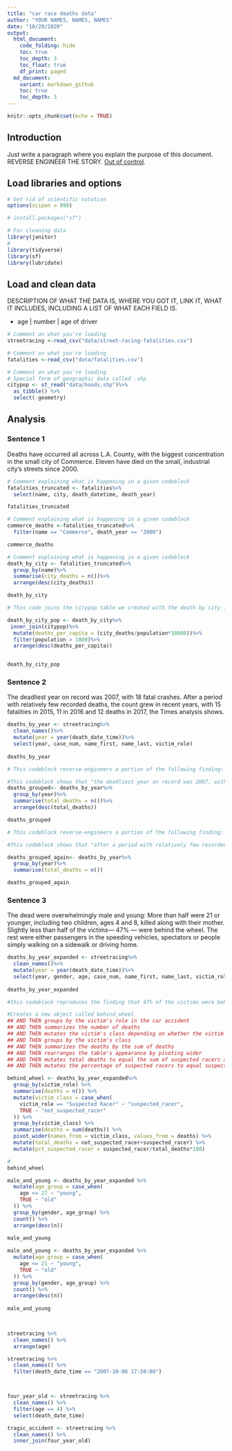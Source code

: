 ```yaml
---
title: "car race deaths data"
author: "YOUR NAMES, NAMES, NAMES" 
date: "10/20/2020"
output: 
  html_document:
    code_folding: hide
    toc: true
    toc_depth: 3
    toc_float: true
    df_print: paged
  md_document:
    variant: markdown_github
    toc: true
    toc_depth: 3
---
```


```r
knitr::opts_chunk$set(echo = TRUE)
```

## Introduction

Just write a paragraph where you explain the purpose of this document. REVERSE ENGINEER THE STORY. [Out of control](https://www.latimes.com/projects/la-me-street-racing/).

## Load libraries and options

```r
# Get rid of scientific notation
options(scipen = 999)

# install.packages("sf")

# For cleaning data
library(janitor)
#
library(tidyverse)
library(sf)
library(lubridate)

```

## Load and clean data

DESCRIPTION OF WHAT THE DATA IS, WHERE YOU GOT IT, LINK IT, WHAT IT INCLUDES, INCLUDING A LIST OF WHAT EACH FIELD IS. 

* age | number | age of driver

```r
# Comment on what you're loading
streetracing <-read_csv("data/street-racing-fatalities.csv")

# Comment on what you're loading
fatalities <-read_csv("data/fatalities.csv")

# Comment on what you're loading
# Special form of geographic data called .shp
citypop <- st_read("data/hoods.shp")%>%
  as_tibble() %>%
  select(-geometry)

```

## Analysis

### Sentence 1

Deaths have occurred all across L.A. County, with the biggest concentration in the small city of Commerce. Eleven have died on the small, industrial city’s streets since 2000.

```r
# Comment explaining what is happening in a given codeblock
fatalities_truncated <- fatalities%>%
  select(name, city, death_datetime, death_year)

fatalities_truncated
```

```r
# Comment explaining what is happening in a given codeblock
commerce_deaths <-fatalities_truncated%>%
  filter(name == "Commerce", death_year >= "2000")

commerce_deaths

```



```r
# Comment explaining what is happening in a given codeblock
death_by_city <- fatalities_truncated%>%
  group_by(name)%>%
  summarise(city_deaths = n())%>%
  arrange(desc(city_deaths))

death_by_city
```

```r
# This code joins the citypop table we created with the death by city frame and then creates a new column dividing the number of deaths per city by the population (multiplying by 10,000) and then filters out any cities with populations less than a thousand, generating the 4th finding: Deaths have occurred all across L.A. County, with the biggest concentration in the small city of Commerce. Eleven have died on the small, industrial city’s streets since 2000.

death_by_city_pop <- death_by_city%>%
 inner_join(citypop)%>%
  mutate(deaths_per_capita = (city_deaths/population*10000))%>%
  filter(population > 1000)%>%
  arrange(desc(deaths_per_capita))


death_by_city_pop

```
### Sentence 2

The deadliest year on record was 2007, with 18 fatal crashes. After a period with relatively few recorded deaths, the count grew in recent years, with 15 fatalities in 2015, 11 in 2016 and 12 deaths in 2017, the Times analysis shows.

```r
deaths_by_year <- streetracing%>%
  clean_names()%>%
  mutate(year = year(death_date_time))%>%
  select(year, case_num, name_first, name_last, victim_role)
 
deaths_by_year


```
```r

# This codeblock reverse-engineers a portion of the following finding: "The deadliest year on record was 2007, with 18 fatal crashes. After a period with relatively few recorded deaths, the count grew in recent years, with 15 fatalities in 2015, 11 in 2016 and 12 deaths in 2017, the Times analysis shows.

#This codeblock shows that "the deadliest year on record was 2007, with 18 fatal crashes" by: creating a new object called deaths_grouped and then groups the deaths_by_year table by year, and then counts the number of deaths in each year, and then arranges the total_deaths column from highest to lowest. 
deaths_grouped<- deaths_by_year%>%
  group_by(year)%>%
  summarise(total_deaths = n())%>%
  arrange(desc(total_deaths))

deaths_grouped

```

```r

# This codeblock reverse-engineers a portion of the following finding: "The deadliest year on record was 2007, with 18 fatal crashes. After a period with relatively few recorded deaths, the count grew in recent years, with 15 fatalities in 2015, 11 in 2016 and 12 deaths in 2017, the Times analysis shows.

#This codeblock shows that "after a period with relatively few recorded deaths, the count grew in recent years, with 15 fatalitiesin 2015, 11 in 2016 and 12 deaths in 2017," by: creating a new object called deaths_grouped_again and then grouping the deaths_by_year table by year, and then counting the number of deaths in each year, and displaying a table that shows that from 2009-2013, streetracing deaths were in the single digits until 2014, when they hit 11 and then 2015, with 15 deaths. 

deaths_grouped_again<- deaths_by_year%>%
  group_by(year)%>%
  summarise(total_deaths = n())

deaths_grouped_again
```
### Sentence 3

The dead were overwhelmingly male and young: More than half were 21 or younger, including two children, ages 4 and 8, killed along with their mother. Slightly less than half of the victims— 47% — were behind the wheel. The rest were either passengers in the speeding vehicles, spectators or people simply walking on a sidewalk or driving home.

```r
deaths_by_year_expanded <- streetracing%>%
  clean_names()%>%
  mutate(year = year(death_date_time))%>%
  select(year, gender, age, case_num, name_first, name_last, victim_role)
  
deaths_by_year_expanded
```
```r

#this codeblock reproduces the finding that 47% of the victims were behind the wheel by grouping the victims by their role and then summarising the number of victims in each role - 85 of the 179 total victims were suspected racers (behind the wheel), which comes out to 47.4%, or 47% rounded.

#Creates a new object called behind_wheel 
## AND THEN groups by the victim's role in the car accident 
## AND THEN summarizes the number of deaths 
## AND THEN mutates the victim's class depending on whether the victim's role was that of a suspected racer or not.
## AND THEN groups by the victim's class
## AND THEN summarizes the deaths by the sum of deaths
## AND THEN rearranges the table's appearance by pivoting wider
## AND THEN mutates total deaths to equal the sum of suspected racers and not suspected racers
## AND THEN mutates the percentage of suspected racers to equal suspected racers divided by (total deaths multiplied by 100)

behind_wheel <- deaths_by_year_expanded%>%
  group_by(victim_role) %>%
  summarise(deaths = n()) %>%
  mutate(victim_class = case_when(
    victim_role == "Suspected Racer" ~ "suspected_racer",
    TRUE ~ "not_suspected_racer"
  )) %>%
  group_by(victim_class) %>%
  summarise(deaths = sum(deaths)) %>%
  pivot_wider(names_from = victim_class, values_from = deaths) %>%
  mutate(total_deaths = not_suspected_racer+suspected_racer) %>%
  mutate(pct_suspected_racer = suspected_racer/total_deaths*100)

#
behind_wheel
```
```r
male_and_young <- deaths_by_year_expanded %>%
  mutate(age_group = case_when(
    age <= 27 ~ "young",
    TRUE ~ "old"
  )) %>%
  group_by(gender, age_group) %>%
  count() %>%
  arrange(desc(n))
  
male_and_young
```
```r
male_and_young <- deaths_by_year_expanded %>%
  mutate(age_group = case_when(
    age <= 21 ~ "young",
    TRUE ~ "old"
  )) %>%
  group_by(gender, age_group) %>%
  count() %>%
  arrange(desc(n))
  
male_and_young

 
```

```r

streetracing %>%
  clean_names() %>%
  arrange(age) 

streetracing %>%
  clean_names() %>%
  filter(death_date_time == "2007-10-08 17:50:00")



four_year_old <- streetracing %>%
  clean_names() %>%
  filter(age == 4) %>%
  select(death_date_time)

tragic_accident <- streetracing %>%
  clean_names() %>%
  inner_join(four_year_old)
  
```

